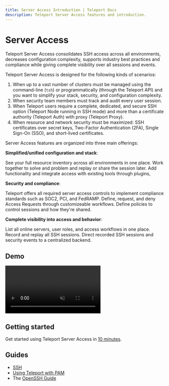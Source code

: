```yaml
---
title: Server Access Introduction | Teleport Docs
description: Teleport Server Access features and introduction.
---
```


# Server Access

Teleport Server Access consolidates SSH access across all environments, decreases configuration complexity, supports industry best practices and compliance while giving complete visibility over all sessions and events.

Teleport Server Access is designed for the following kinds of scenarios:

1. When up to a vast number of clusters must be managed using the command-line (`tsh`) or programmatically (through the Teleport API) and you want to simplify your stack, security, and configuration complexity.
2. When security team members must track and audit every user session. 
3. When Teleport users require a complete, dedicated, and secure SSH option (Teleport Node running in SSH mode) and more than a certificate authority (Teleport Auth) with proxy (Teleport Proxy).
4. When resource and network security must be maximized: SSH certificates over secret keys, Two-Factor Authentication (2FA), Single Sign-On (SSO), and short-lived certificates.

Server Access features are organized into three main offerings: 

**Simplified/unified configuration and stack**: 

<TileSet>
  <Tile icon="server" title="Unifed Resource Catalog" href="">
    See your full resource inventory across all environments in one place.
  </Tile>
  <Tile icon="server" title="Session Sharing and Recording" href="">
    Work together to solve and problem and replay or share the session later.
  </Tile>
  <Tile icon="server" title="Plug-ins and API" href="">
    Add functionality and integrate access with existing tools through plugins,
  </Tile>
</TileSet>

**Security and compliance**:

<TileSet>
  <Tile icon="server" title="Access Controls" href="">
    Teleport offers all required server access controls to implement compliance standards such as SOC2, PCI, and FedRAMP.
  </Tile>
  <Tile icon="server" title="Access Requests" href="">
    Define, request, and deny Access Requests through customizeable workflows.
  </Tile>
  <Tile icon="server" title="Session Controls" href="">
    Define policies to control sessions and how they're shared.
  </Tile>
</TileSet>

**Complete visibility into access and behavior**:

<TileSet>
  <Tile icon="server" title="Unifed Resource Catalog" href="">
    List all online servers, user roles, and access workflows in one place.
  </Tile>
  <Tile icon="server" title="Live Session View" href="">
    Record and replay all SSH sessions.
  </Tile>
  <Tile icon="server" title="Event Streaming" href="">
    Direct recorded SSH sessions and security events to a centralized backend.
  </Tile>
</TileSet>

## Demo

<video autoplay loop muted playsinline>
  <source src="https://goteleport.com/teleport/videos/server-access/addnode.mp4" type="video/mp4"/>
  <source src="https://goteleport.com/teleport/videos/server-access/addnode.webm" type="video/webm"/>
Your browser does not support the video tag.
</video>

## Getting started

Get started using Teleport Server Access in [10 minutes](./getting-started.mdx).

## Guides

- [SSH](./guides/ssh.mdx)
- [Using Teleport with PAM](./guides/ssh-pam.mdx)
- The [OpenSSH Guide](./guides/openssh.mdx) 
